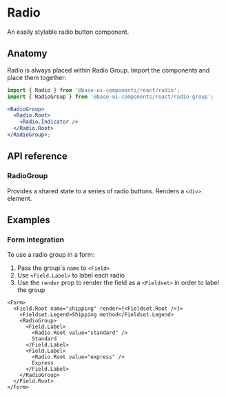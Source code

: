 # Radio

<Subtitle>An easily stylable radio button component.</Subtitle>
<Meta
  name="description"
  content="A high-quality, unstyled React radio button component that is easy to style."
/>


<DemoRadioHero />

## Anatomy

Radio is always placed within Radio Group. Import the components and place them together:

```jsx title="Anatomy"
import { Radio } from '@base-ui-components/react/radio';
import { RadioGroup } from '@base-ui-components/react/radio-group';

<RadioGroup>
  <Radio.Root>
    <Radio.Indicator />
  </Radio.Root>
</RadioGroup>;
```

## API reference

### RadioGroup

Provides a shared state to a series of radio buttons. Renders a `<div>` element.

<Reference component="RadioGroup" />
<Reference component="Radio" parts="Root, Indicator" />

## Examples

### Form integration

To use a radio group in a form:

1. Pass the group's `name` to `<Field>`
2. Use `<Field.Label>` to label each radio
3. Use the `render` prop to render the field as a `<Fieldset>` in order to label the group

```tsx title="Using RadioGroup in a form"
<Form>
  <Field.Root name="shipping" render={<Fieldset.Root />}>
    <Fieldset.Legend>Shipping method</Fieldset.Legend>
    <RadioGroup>
      <Field.Label>
        <Radio.Root value="standard" />
        Standard
      </Field.Label>
      <Field.Label>
        <Radio.Root value="express" />
        Express
      </Field.Label>
    </RadioGroup>
  </Field.Root>
</Form>
```
